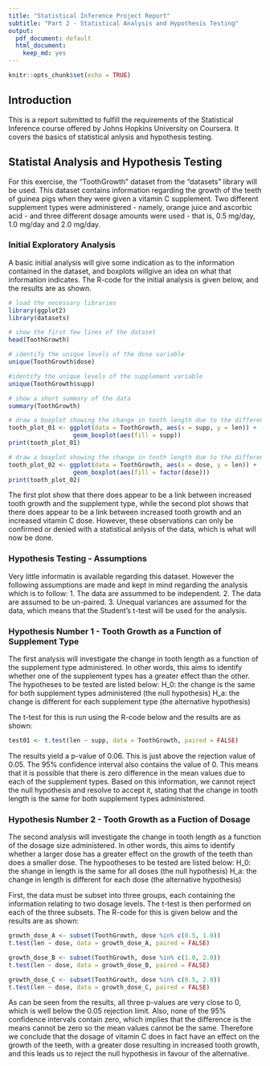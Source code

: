---
title: "Statistical Inference Project Report"
subtitle: "Part 2 - Statistical Analysis and Hypothesis Testing"
output:
  pdf_document: default
  html_document: 
    keep_md: yes
---

```{r setup, include=FALSE}
knitr::opts_chunk$set(echo = TRUE)
```

## Introduction

This is a report submitted to fulfill the requirements of the Statistical Inference course offered by Johns Hopkins University on Coursera. It covers the basics of statistical anlysis and hypothesis testing.

## Statistal Analysis and Hypothesis Testing

For this exercise, the "ToothGrowth" dataset from the "datasets" library will be used. This dataset contains information regarding the growth of the teeth of guinea pigs when they were given a vitamin C supplement. Two different supplement types were administered - namely, orange juice and ascorbic acid - and three different dosage amounts were used - that is, 0.5 mg/day, 1.0 mg/day and 2.0 mg/day.

### Initial Exploratory Analysis

A basic initial analysis will give some indication as to the information contained in the dataset, and boxplots willgive an idea on what that information indicates. The R-code for the initial analysis is given below, and the results are as shown.

```{r initital, fig.height = 3.5, fig.width = 5}
# load the necessary libraries
library(ggplot2)
library(datasets)

# show the first few lines of the dataset
head(ToothGrowth)

# identify the unique levels of the dose variable
unique(ToothGrowth$dose)

#identify the unique levels of the supplement variable
unique(ToothGrowth$supp)

# show a short summary of the data
summary(ToothGrowth)

# draw a boxplot showing the change in tooth length due to the different supplement types
tooth_plot_01 <- ggplot(data = ToothGrowth, aes(x = supp, y = len)) +
                  geom_boxplot(aes(fill = supp))
print(tooth_plot_01)

# draw a boxplot showing the change in tooth length due to the different dosages
tooth_plot_02 <- ggplot(data = ToothGrowth, aes(x = dose, y = len)) +
                  geom_boxplot(aes(fill = factor(dose)))
print(tooth_plot_02)
```

The first plot show that there does appear to be a link between increased tooth growth and the supplement type, while the second plot shows that there does appear to be a link between increased tooth growth and an increased vitamin C dose. However, these observations can only be confirmed or denied with a statistical anlysis of the data, which is what will now be done.

### Hypothesis Testing - Assumptions

Very little informatin is available regarding this dataset. However the following assumptions are made and kept in mind regarding the analysis which is to follow:
1. The data are assummed to be independent.
2. The data are assumed to be un-paired.
3. Unequal variances are assumed for the data, which means that the Student's t-test will be used for the analysis.

### Hypothesis Number 1 - Tooth Growth as a Function of Supplement Type

The first analysis will investigate the change in tooth length as a function of the supplement type administered. In other words, this aims to identify whether one of the supplement types has a greater effect than the other. The hypotheses to be tested are listed below:
H_0: the change is the same for both supplement types administered (the null hypothesis)
H_a: the change is different for each supplement type (the alternative hypothesis)

The t-test for this is run using the R-code below and the results are as shown:

```{r supplement}
test01 <- t.test(len ~ supp, data = ToothGrowth, paired = FALSE)
```

The results yield a p-value of 0.06. This is just above the rejection value of 0.05. The 95% confidence interval also contains the value of 0. This means that it is possible that there is zero difference in the mean values due to each of the supplement types. Based on this information, we cannot reject the null hypothesis and resolve to accept it, stating that the change in tooth length is the same for both supplement types administered.

### Hypothesis Number 2 - Tooth Growth as a Fuction of Dosage

The second analysis will investigate the change in tooth length as a function of the dosage size administered. In other words, this aims to identify whether a larger dose has a greater effect on the growth of the teeth than does a smaller dose. The hypootheses to be tested are listed below:
H_0: the shange in length is the same for all doses (the null hypothesis)
H_a: the change in length is different for each dose (the alternative hypothesis)

First, the data must be subset into three groups, each containing the information relating to two dosage levels. The t-test is then performed on each of the three subsets. The R-code for this is given below and the results are as shown:

```{r dosage}
growth_dose_A <- subset(ToothGrowth, dose %in% c(0.5, 1.0))
t.test(len ~ dose, data = growth_dose_A, paired = FALSE)

growth_dose_B <- subset(ToothGrowth, dose %in% c(1.0, 2.0))
t.test(len ~ dose, data = growth_dose_B, paired = FALSE)

growth_dose_C <- subset(ToothGrowth, dose %in% c(0.5, 2.0))
t.test(len ~ dose, data = growth_dose_C, paired = FALSE)
```

As can be seen from the results, all three p-values are very close to 0, which is well below the 0.05 rejection limit. Also, none of the 95% confidence intervals contain zero, which implies that the difference is the means cannot be zero so the mean values cannot be the same. Therefore we conclude that the dosage of vitamin C does in fact have an effect on the growth of the teeth, with a greater dose resulting in increased tooth growth, and this leads us to reject the null hypothesis in favour of the alternative.